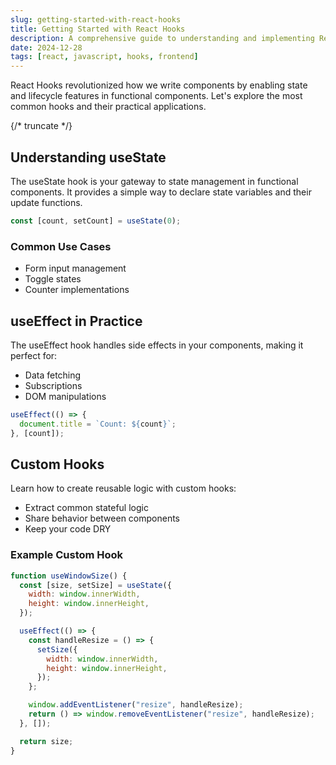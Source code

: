 ```yaml
---
slug: getting-started-with-react-hooks
title: Getting Started with React Hooks
description: A comprehensive guide to understanding and implementing React Hooks in your applications
date: 2024-12-28
tags: [react, javascript, hooks, frontend]
---
```


React Hooks revolutionized how we write components by enabling state and lifecycle features in functional components. Let's explore the most common hooks and their practical applications.

{/* truncate */}

## Understanding useState

The useState hook is your gateway to state management in functional components. It provides a simple way to declare state variables and their update functions.

```javascript
const [count, setCount] = useState(0);
```

### Common Use Cases

- Form input management
- Toggle states
- Counter implementations

## useEffect in Practice

The useEffect hook handles side effects in your components, making it perfect for:

- Data fetching
- Subscriptions
- DOM manipulations

```javascript
useEffect(() => {
  document.title = `Count: ${count}`;
}, [count]);
```

## Custom Hooks

Learn how to create reusable logic with custom hooks:

- Extract common stateful logic
- Share behavior between components
- Keep your code DRY

### Example Custom Hook

```javascript
function useWindowSize() {
  const [size, setSize] = useState({
    width: window.innerWidth,
    height: window.innerHeight,
  });

  useEffect(() => {
    const handleResize = () => {
      setSize({
        width: window.innerWidth,
        height: window.innerHeight,
      });
    };

    window.addEventListener("resize", handleResize);
    return () => window.removeEventListener("resize", handleResize);
  }, []);

  return size;
}
```

